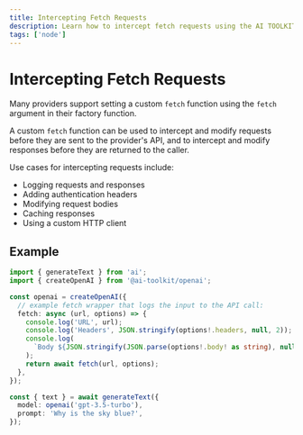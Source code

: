 ```yaml
---
title: Intercepting Fetch Requests
description: Learn how to intercept fetch requests using the AI TOOLKIT and Node
tags: ['node']
---
```


# Intercepting Fetch Requests

Many providers support setting a custom `fetch` function using the `fetch` argument in their factory function.

A custom `fetch` function can be used to intercept and modify requests before they are sent to the provider's API,
and to intercept and modify responses before they are returned to the caller.

Use cases for intercepting requests include:

- Logging requests and responses
- Adding authentication headers
- Modifying request bodies
- Caching responses
- Using a custom HTTP client

## Example

```ts file='index.ts' highlight="5-13"
import { generateText } from 'ai';
import { createOpenAI } from '@ai-toolkit/openai';

const openai = createOpenAI({
  // example fetch wrapper that logs the input to the API call:
  fetch: async (url, options) => {
    console.log('URL', url);
    console.log('Headers', JSON.stringify(options!.headers, null, 2));
    console.log(
      `Body ${JSON.stringify(JSON.parse(options!.body! as string), null, 2)}`,
    );
    return await fetch(url, options);
  },
});

const { text } = await generateText({
  model: openai('gpt-3.5-turbo'),
  prompt: 'Why is the sky blue?',
});
```
